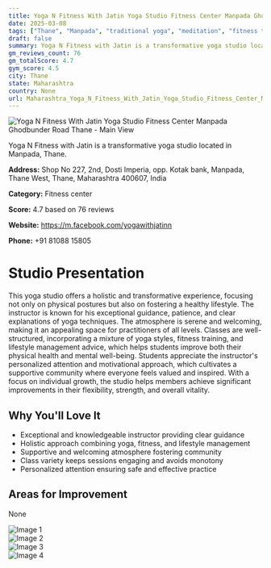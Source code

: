 ```yaml
---
title: Yoga N Fitness With Jatin Yoga Studio Fitness Center Manpada Ghodbunder Road Thane
date: 2025-03-08
tags: ["Thane", "Manpada", "traditional yoga", "meditation", "fitness training", "supportive environment", "holistic approach", "Thane"]  
draft: false
summary: Yoga N Fitness with Jatin is a transformative yoga studio located in Manpada, Thane.
gm_reviews_count: 76
gm_totalScore: 4.7
gym_score: 4.5
city: Thane
state: Maharashtra
country: None
url: Maharashtra_Yoga_N_Fitness_With_Jatin_Yoga_Studio_Fitness_Center_Manpada_Ghodbunder_Road_Thane
---
```


<div className="aspect-[16/9] relative my-8">
  <img 
    src="https://lh5.googleusercontent.com/p/AF1QipOzA_D_k9aktc0hOtNnilR-YcGm7MtbxS1dYmAQ=w1920-h1080-k-no"
    alt="Yoga N Fitness With Jatin Yoga Studio Fitness Center Manpada Ghodbunder Road Thane - Main View"
    className="object-cover absolute inset-0 w-full h-full rounded-lg"
  />
</div>

Yoga N Fitness with Jatin is a transformative yoga studio located in Manpada, Thane.

**Address:** Shop No 227, 2nd, Dosti Imperia, opp. Kotak bank, Manpada, Thane West, Thane, Maharashtra 400607, India

**Category:** Fitness center

**Score:** 4.7 based on 76 reviews

**Website:** https://m.facebook.com/yogawithjatinn

**Phone:** +91 81088 15805

# Studio Presentation

This yoga studio offers a holistic and transformative experience, focusing not only on physical postures but also on fostering a healthy lifestyle. The instructor is known for his exceptional guidance, patience, and clear explanations of yoga techniques. The atmosphere is serene and welcoming, making it an appealing space for practitioners of all levels. Classes are well-structured, incorporating a mixture of yoga styles, fitness training, and lifestyle management advice, which helps students improve both their physical health and mental well-being. Students appreciate the instructor's personalized attention and motivational approach, which cultivates a supportive community where everyone feels valued and inspired. With a focus on individual growth, the studio helps members achieve significant improvements in their flexibility, strength, and overall vitality.

## Why You'll Love It

- Exceptional and knowledgeable instructor providing clear guidance
- Holistic approach combining yoga, fitness, and lifestyle management
- Supportive and welcoming atmosphere fostering community
- Class variety keeps sessions engaging and avoids monotony
- Personalized attention ensuring safe and effective practice

## Areas for Improvement

None

<div className="grid grid-cols-1 xl:grid-cols-2 gap-4 my-8">
<div className="aspect-[4/3] relative"><img src="https://lh3.googleusercontent.com/p/AF1QipNY6dbleEZm4kE54pUZiqeQ2IzT-uLsIsMwfYCf=w1920-h1080-k-no" alt="Image 1" className="object-cover absolute inset-0 w-full h-full rounded-lg" /></div>
<div className="aspect-[4/3] relative"><img src="https://lh3.googleusercontent.com/p/AF1QipMsqHbcxcGJ1VX5vEWggXias3aOZH67NRS7LGpw=w1920-h1080-k-no" alt="Image 2" className="object-cover absolute inset-0 w-full h-full rounded-lg" /></div>
<div className="aspect-[4/3] relative"><img src="https://lh5.googleusercontent.com/p/AF1QipPD_UabAZ9SeFSqn8n-dQHyYyVvbvaJkUbB88Pb=w1920-h1080-k-no" alt="Image 3" className="object-cover absolute inset-0 w-full h-full rounded-lg" /></div>
<div className="aspect-[4/3] relative"><img src="https://lh5.googleusercontent.com/p/AF1QipMD7-Q0plprZRo5Bf8xLKbrQkkgfYyEp-JCksXN=w1920-h1080-k-no" alt="Image 4" className="object-cover absolute inset-0 w-full h-full rounded-lg" /></div>
</div>